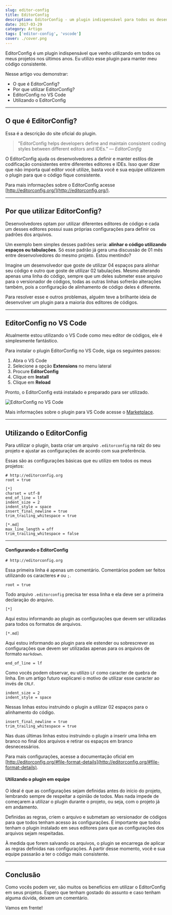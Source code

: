 ```yaml
---
slug: editor-config
title: EditorConfig
description: EditorConfig - um plugin indispensável para todos os desenvolvedores.
date: 2017-03-29
category: Artigo
tags: ['editor-config', 'vscode']
cover: ./cover.png
---
```


EditorConfig é um plugin indispensável que venho utilizando em todos os meus projetos nos últimos anos. Eu utilizo esse plugin para manter meu código consistente.

Nesse artigo vou demonstrar:

- O que é EditorConfig?
- Por que utilizar EditorConfig?
- EditorConfig no VS Code
- Utilizando o EditorConfig

---

## O que é EditorConfig?

Essa é a descrição do site oficial do plugin.

> "EditorConfig helps developers define and maintain consistent coding styles between different editors and IDEs." <cite>― EditorConfig</cite>

O EditorConfig ajuda os desenvolvedores a definir e manter estilos de codificação consistentes entre diferentes editores e IDEs. Isso quer dizer que não importa qual editor você utilize, basta você e sua equipe utilizarem o plugin para que o código fique consistente.

Para mais informações sobre o EditorConfig acesse [http://editorconfig.org/](http://editorconfig.org/).

---

## Por que utilizar EditorConfig?

Desenvolvedores optam por utilizar diferentes editores de código e cada um desses editores possui suas próprias configurações para definir os padrões dos arquivos.

Um exemplo bem simples desses padrões seria: **alinhar o código utilizando espaços ou tabulações**. Só esse padrão já gera uma discussão de 01 mês entre desenvolvedores do mesmo projeto. Estou mentindo?

Imagine um desenvolvedor que goste de utilizar 04 espaços para alinhar seu código e outro que goste de utilizar 02 tabulações. Mesmo alterando apenas uma linha do código, sempre que um deles submeter esse arquivo para o versionador de códigos, todas as outras linhas sofrerão alterações também, pois a configuração de alinhamento de código deles é diferente.

Para resolver esse e outros problemas, alguém teve a brilhante ideia de desenvolver um plugin para a maioria dos editores de códigos.

---

## EditorConfig no VS Code

Atualmente estou utilizando o VS Code como meu editor de códigos, ele é simplesmente fantástico.

Para instalar o plugin EditorConfig no VS Code, siga os seguintes passos:

1. Abra o VS Code
2. Selecione a opção **Extensions** no menu lateral
3. Procure **EditorConfig**
4. Clique em **Install**
5. Clique em **Reload**

Pronto, o EditorConfig está instalado e preparado para ser utilizado.

![EditorConfig no VS Code](vscode-editor-config.png)

Mais informações sobre o plugin para VS Code acesse o [Marketplace](https://marketplace.visualstudio.com/items?itemName=EditorConfig.EditorConfig).

---

## Utilizando o EditorConfig

Para utilizar o plugin, basta criar um arquivo `.editorconfig` na raíz do seu projeto e ajustar as configurações de acordo com sua preferência.

Essas são as configurações básicas que eu utilizo em todos os meus projetos:

```properties
# http://editorconfig.org
root = true

[*]
charset = utf-8
end_of_line = lf
indent_size = 2
indent_style = space
insert_final_newline = true
trim_trailing_whitespace = true

[*.md]
max_line_length = off
trim_trailing_whitespace = false
```

---

#### Configurando o EditorConfig

```properties
# http://editorconfig.org
```

Essa primeira linha é apenas um comentário. Comentários podem ser feitos utilizando os caracteres `#` ou `;`.

```properties
root = true
```

Todo arquivo `.editorconfig` precisa ter essa linha e ela deve ser a primeira declaração do arquivo.

```properties
[*]
```

Aqui estou informando ao plugin as configurações que devem ser utilizadas para todos os formatos de arquivos.

```properties
[*.md]
```

Aqui estou informando ao plugin para ele estender ou sobrescrever as configurações que devem ser utilizadas apenas para os arquivos de formato `markdown`.

```properties
end_of_line = lf
```

Como vocês podem observar, eu utilizo `LF` como caracter de quebra de linha. Em um artigo futuro explicarei o motivo de utilizar esse caracter ao invés de `CRLF`.

```properties
indent_size = 2
indent_style = space
```

Nessas linhas estou instruindo o plugin a utilizar 02 espaços para o alinhamento do código.

```properties
insert_final_newline = true
trim_trailing_whitespace = true
```

Nas duas últimas linhas estou instruindo o plugin a inserir uma linha em branco no final dos arquivos e retirar os espaços em branco desnecessários.

Para mais configurações, acesse a documentação oficial em [http://editorconfig.org/#file-format-details](http://editorconfig.org/#file-format-details).

#### Utilizando o plugin em equipe

O ideal é que as configurações sejam definidas antes do início do projeto, lembrando sempre de respeitar a opinião de todos. Mas nada impede de começarem a utilizar o plugin durante o projeto, ou seja, com o projeto já em andamento.

Definidas as regras, criem o arquivo e submetam ao versionador de códigos para que todos tenham acesso às configurações. É importante que todos tenham o plugin instalado em seus editores para que as configurações dos arquivos sejam respeitadas.

À medida que forem salvando os arquivos, o plugin se encarrega de aplicar as regras definidas nas configurações. À partir desse momento, você e sua equipe passarão a ter o código mais consistente.

---

## Conclusão

Como vocês podem ver, são muitos os benefícios em utilizar o EditorConfig em seus projetos. Espero que tenham gostado do assunto e caso tenham alguma dúvida, deixem um comentário.

Vamos em frente!

